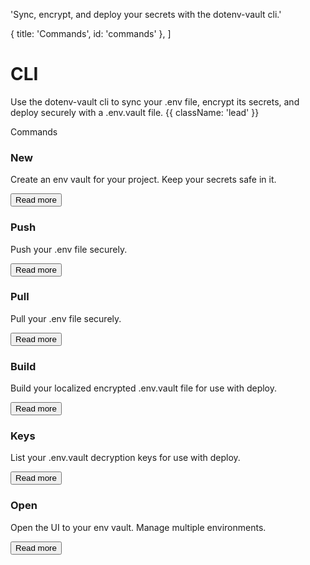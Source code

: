 
  'Sync, encrypt, and deploy your secrets with the dotenv-vault cli.'

  { title: 'Commands', id: 'commands' },
]

# CLI

Use the dotenv-vault cli to sync your .env file, encrypt its secrets, and deploy securely with a .env.vault file. {{ className: 'lead' }}

<div className="my-16 xl:max-w-none">
  <Heading level={2} id="commands">
    Commands
  </Heading>
  <div className="not-prose mt-4 grid grid-cols-1 gap-x-6 gap-y-10 border-t border-zinc-900/5 pt-10 dark:border-white/5 sm:grid-cols-2 xl:max-w-none xl:grid-cols-3">
    <div key="New" className="flex flex-row-reverse gap-6">
      <div className="flex-auto">
        <h3 className="text-sm font-semibold text-zinc-900 dark:text-white">
          New
        </h3>
        <p className="mt-1 text-sm text-zinc-600 dark:text-zinc-400">
          Create an env vault for your project. Keep your secrets safe in it.
        </p>
        <p className="mt-4">
          <Button href="/docs/dotenv-vault/new" variant="text" arrow="right">
            Read more
          </Button>
        </p>
      </div>
      <SafeIcon className="h-7 w-7 text-zinc-500 dark:text-zinc-500"/>
    </div>
    <div key="Push" className="flex flex-row-reverse gap-6">
      <div className="flex-auto">
        <h3 className="text-sm font-semibold text-zinc-900 dark:text-white">
          Push
        </h3>
        <p className="mt-1 text-sm text-zinc-600 dark:text-zinc-400">
          Push your .env file securely.
        </p>
        <p className="mt-4">
          <Button href="/docs/dotenv-vault/push" variant="text" arrow="right">
            Read more
          </Button>
        </p>
      </div>
      <ArrowUpIcon className="h-4 w-4 text-zinc-500 dark:text-zinc-500"/>
    </div>
    <div key="Pull" className="flex flex-row-reverse gap-6">
      <div className="flex-auto">
        <h3 className="text-sm font-semibold text-zinc-900 dark:text-white">
          Pull
        </h3>
        <p className="mt-1 text-sm text-zinc-600 dark:text-zinc-400">
          Pull your .env file securely.
        </p>
        <p className="mt-4">
          <Button href="/docs/dotenv-vault/pull" variant="text" arrow="right">
            Read more
          </Button>
        </p>
      </div>
      <ArrowDownIcon className="h-4 w-4 text-zinc-500 dark:text-zinc-500"/>
    </div>
    <div key="Build" className="flex flex-row-reverse gap-6">
      <div className="flex-auto">
        <h3 className="text-sm font-semibold text-zinc-900 dark:text-white">
          Build
        </h3>
        <p className="mt-1 text-sm text-zinc-600 dark:text-zinc-400">
          Build your localized encrypted .env.vault file for use with deploy.
        </p>
        <p className="mt-4">
          <Button href="/docs/dotenv-vault/build" variant="text" arrow="right">
            Read more
          </Button>
        </p>
      </div>
      <ShieldLockIcon className="h-6 w-6 text-zinc-500 dark:text-zinc-500"/>
    </div>
    <div key="Keys" className="flex flex-row-reverse gap-6">
      <div className="flex-auto">
        <h3 className="text-sm font-semibold text-zinc-900 dark:text-white">
          Keys
        </h3>
        <p className="mt-1 text-sm text-zinc-600 dark:text-zinc-400">
          List your .env.vault decryption keys for use with deploy.
        </p>
        <p className="mt-4">
          <Button href="/docs/dotenv-vault/keys" variant="text" arrow="right">
            Read more
          </Button>
        </p>
      </div>
      <KeyIcon className="h-6 w-6 text-zinc-500 dark:text-zinc-500"/>
    </div>
    <div key="Open" className="flex flex-row-reverse gap-6">
      <div className="flex-auto">
        <h3 className="text-sm font-semibold text-zinc-900 dark:text-white">
          Open
        </h3>
        <p className="mt-1 text-sm text-zinc-600 dark:text-zinc-400">
          Open the UI to your env vault. Manage multiple environments.
        </p>
        <p className="mt-4">
          <Button href="/docs/dotenv-vault/open" variant="text" arrow="right">
            Read more
          </Button>
        </p>
      </div>
      <PencilSquareIcon className="h-5 w-5 text-zinc-500 dark:text-zinc-500"/>
    </div>
  </div>
</div>
